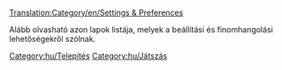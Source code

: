 [[Translation:Category/en/Settings & Preferences]]

Alább olvasható azon lapok listája, melyek a beállítási és finomhangolási lehetőségekről szólnak.

[[Category:hu/Telepítés]]
[[Category:hu/Játszás]]